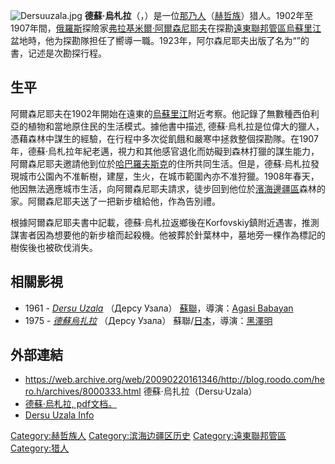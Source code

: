 {{Unreferenced|time=2009-09-13T05:56:19+00:00}}
[[File:Dersuuzala.jpg|thumb]]
'''德蘇·烏札拉'''（{{lang-ru|Дерсу Узала}}，{{bd|1849年||1908年||}}）是一位[[那乃人|那乃人]]（[[赫哲族|赫哲族]]）猎人。1902年至1907年間，[[俄羅斯|俄羅斯]]探險家[[弗拉基米爾·阿爾森尼耶夫|弗拉基米爾·阿爾森尼耶夫]]在探勘[[遠東聯邦管區|遠東聯邦管區]][[烏蘇里江|烏蘇里江]]盆地時，他为探勘隊担任了嚮導一職。1923年，阿尔森尼耶夫出版了名为“{{link-en|德蘇·烏札拉 (書)|Dersu Uzala (book)|德蘇·烏札拉}}”的書，记述是次勘探行程。

==生平==
阿爾森尼耶夫在1902年開始在遠東的[[烏蘇里江|烏蘇里江]]附近考察。他記錄了無數種西伯利亞的植物和當地原住民的生活模式。據他書中描述, 德蘇·烏札拉是位偉大的獵人，憑藉森林中謀生的經驗，在行程中多次從飢餓和嚴寒中拯救整個探勘隊。在1907年，德蘇·烏札拉年紀老邁，視力和其他感官退化而妨礙到森林打獵的謀生能力，阿爾森尼耶夫邀請他到位於[[哈巴羅夫斯克|哈巴羅夫斯克]]的住所共同生活。但是，德蘇·烏札拉發現城市公園內不准斬樹，建屋，生火，在城市範圍內亦不准狩獵。1908年春天，他因無法適應城市生活，向阿爾森尼耶夫請求，徒步回到他位於[[濱海邊疆區|濱海邊疆區]]森林的家。阿爾森尼耶夫送了一把新步槍給他，作為告別禮。

根據阿爾森尼耶夫書中記載，德蘇·烏札拉返鄉後在Korfovskiy鎮附近遇害，推測謀害者因為想要他的新步槍而起殺機。他被葬於針葉林中，墓地旁一棵作為標記的樹俟後也被砍伐消失。

==相關影視==
*1961 - ''[[Dersu_Uzala|Dersu Uzala]]'' （Дерсу Узала） [[蘇聯|蘇聯]]，導演：[[Agasi_Babayan|Agasi Babayan]]
*1975 - ''[[德蘇烏扎拉|德蘇烏扎拉]]'' （Дерсу Узала）  蘇聯/[[日本|日本]]，導演：[[黑澤明|黑澤明]]

==外部連結==
*https://web.archive.org/web/20090220161346/http://blog.roodo.com/hero.h/archives/8000333.html 德蘇·烏扎拉（Dersu·Uzala）
* [http://www.scribd.com/doc/133022287/%E3%80%8A%E5%9C%A8%E4%B9%8C%E8%8B%8F%E9%87%8C%E7%9A%84%E8%8E%BD%E6%9E%97%E4%B8%AD%E3%80%8B-%E3%80%8A%E5%BE%B7%E8%8B%8F%C2%B7%E4%B9%8C%E6%9C%AD%E6%8B%89%E3%80%8B-%E5%BC%97%C2%B7%E5%85%8B%C2%B7%E9%98%BF%E5%B0%94%E8%B0%A2%E5%B0%BC%E8%80%B6%E5%A4%AB 德蘇·烏札拉, pdf文档。]
* [http://www.dersu-uzala.info Dersu Uzala Info] {{Wayback|url=http://www.dersu-uzala.info/ |date=20150418000600 }}

{{DEFAULTSORT:Dersu_Uzala}}
[[Category:赫哲族人|Category:赫哲族人]]
[[Category:滨海边疆区历史|Category:滨海边疆区历史]]
[[Category:遠東聯邦管區|Category:遠東聯邦管區]]
[[Category:猎人|Category:猎人]]